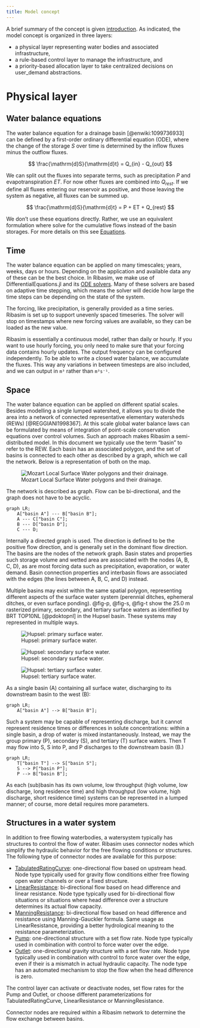 ```yaml
---
title: Model concept
---
```

A brief summary of the concept is given [introduction](concept.qmd#sec-concept).
As indicated, the model concept is organized in three layers:

- a physical layer representing water bodies and associated infrastructure,
- a rule-based control layer to manage the infrastructure, and
- a priority-based allocation layer to take centralized decisions on user_demand abstractions.

# Physical layer

## Water balance equations

The water balance equation for a drainage basin [@enwiki:1099736933] can be defined by a first-order ordinary differential equation (ODE), where the change of the storage $S$ over time is determined by the inflow fluxes minus the outflow fluxes.

$$
\frac{\mathrm{d}S}{\mathrm{d}t} = Q_{in} - Q_{out}
$$

We can split out the fluxes into separate terms, such as precipitation $P$ and evapotranspiration $ET$.
For now other fluxes are combined into $Q_{rest}$.
If we define all fluxes entering our reservoir as positive, and those leaving the system as negative, all fluxes can be summed up.

$$
\frac{\mathrm{d}S}{\mathrm{d}t} = P + ET + Q_{rest}
$$

We don't use these equations directly.
Rather, we use an equivalent formulation where solve for the cumulative flows instead of the basin storages.
For more details on this see [Equations](equations.qmd).

## Time

The water balance equation can be applied on many timescales; years, weeks, days or hours.
Depending on the application and available data any of these can be the best choice.
In Ribasim, we make use of DifferentialEquations.jl and its [ODE solvers](https://diffeq.sciml.ai/stable/solvers/ode_solve/).
Many of these solvers are based on adaptive time stepping, which means the solver will decide how large the time steps can be depending on the state of the system.

The forcing, like precipitation, is generally provided as a time series.
Ribasim is set up to support unevenly spaced timeseries.
The solver will stop on timestamps where new forcing values are available, so they can be loaded as the new value.

Ribasim is essentially a continuous model, rather than daily or hourly.
If you want to use hourly forcing, you only need to make sure that your forcing data contains hourly updates.
The output frequency can be configured independently.
To be able to write a closed water balance, we accumulate the fluxes.
This way any variations in between timesteps are also included, and we can output in `m³` rather than `m³s⁻¹`.

## Space {#sec-space}

The water balance equation can be applied on different spatial scales.
Besides modelling a single lumped watershed, it allows you to divide the area into a network of connected representative elementary watersheds (REWs) [@REGGIANI1998367].
At this scale global water balance laws can be formulated by means of integration of point-scale conservation equations
over control volumes.
Such an approach makes Ribasim a semi-distributed model.
In this document we typically use the term "basin" to refer to the REW.
Each basin has an associated polygon, and the set of basins is connected to each other as described by a graph, which we call the network.
Below is a representation of both on the map.

![Mozart Local Surface Water polygons and their drainage.](https://user-images.githubusercontent.com/4471859/185932183-62c305e6-bc14-4f3c-a74c-437f831c9145.png)

The network is described as graph.
Flow can be bi-directional, and the graph does not have to be acyclic.

```mermaid
graph LR;
    A["basin A"] --- B["basin B"];
    A --- C["basin C"];
    B --- D["basin D"];
    C --- D;
```

Internally a directed graph is used.
The direction is defined to be the positive flow direction, and is generally set in the dominant flow direction.
The basins are the nodes of the network graph.
Basin states and properties such storage volume and wetted area are associated with the nodes (A, B, C, D), as are most forcing data such as precipitation, evaporation, or water demand.
Basin connection properties and interbasin flows are associated with the edges (the
lines between A, B, C, and D) instead.

Multiple basins may exist within the same spatial polygon, representing different aspects of the surface water system (perennial ditches, ephemeral ditches, or even surface ponding).
@fig-p, @fig-s, @fig-t show the 25.0 m rasterized primary, secondary, and tertiary surface waters as identified by BRT TOP10NL [@pdoktopnl] in the Hupsel basin.
These systems may represented in multiple ways.

![Hupsel: primary surface water.](https://user-images.githubusercontent.com/13662783/187625163-d0a81bb6-7f55-4ad1-83e2-90ec1ee79740.PNG){#fig-p}

![Hupsel: secondary surface water.](https://user-images.githubusercontent.com/13662783/187625170-1acdfb41-7077-443f-b140-ae18cbf21e53.PNG){#fig-s}

![Hupsel: tertiary surface water.](https://user-images.githubusercontent.com/13662783/187625174-3eec28b5-ddbb-4870-94c3-d9e9a43f8eb4.PNG){#fig-t}

As a single basin (A) containing all surface water, discharging to its downstream basin to the west (B):

```mermaid
graph LR;
    A["basin A"] --> B["basin B"];
```

Such a system may be capable of representing discharge, but it cannot represent residence times or differences in solute concentrations: within a single basin, a drop of water is mixed instantaneously.
Instead, we may the group primary (P), secondary (S), and tertiary (T) surface waters.
Then T may flow into S, S into P, and P discharges to the downstream basin (B.)

```mermaid
graph LR;
    T["basin T"] --> S["basin S"];
    S --> P["basin P"];
    P --> B["basin B"];
```

As each (sub)basin has its own volume, low throughput (high volume, low discharge, long residence time) and high throughput (low volume, high discharge, short residence time) systems
can be represented in a lumped manner; of course, more detail requires more parameters.

## Structures in a water system
In addition to free flowing waterbodies, a watersystem typically has structures to control the flow of water. Ribasim uses connector nodes which simplify the hydraulic behavior for the
free flowing conditions or structures.
The following type of connector nodes are available for this purpose:

- [TabulatedRatingCurve](/reference/node/tabulated-rating-curve.qmd): one-directional flow based on upstream head. Node type typically used for gravity flow conditions either free flowing open water channels
or over a fixed structure.
- [LinearResistance](/reference/node/linear-resistance.qmd): bi-directional flow based on head difference and linear resistance. Node type typically used for bi-directional flow
situations or situations where head difference over a structure determines its actual flow capacity.
- [ManningResistance](/reference/node/manning-resistance.qmd): bi-directional flow based on head difference and resistance using Manning-Gauckler formula. Same usage as LinearResistance,
providing a better hydrological meaning to the resistance parameterization.
- [Pump](/reference/node/pump.qmd): one-directional structure with a set flow rate. Node type typically used in combination with control to force water over the edge.
- [Outlet](/reference/node/outlet.qmd): one-directional gravity structure with a set flow rate. Node type typically used in combination with control to force water over the edge, even if
their is a mismatch in actual hydraulic capacity. The node type has an automated mechanism to stop the flow when the head difference is zero.

The control layer can activate or deactivate nodes, set flow rates for the Pump and Outlet, or choose different parameterizations for TabulatedRatingCurve, LinearResistance or ManningResistance.

Connector nodes are required within a Ribasim network to determine the flow exchange between basins.
